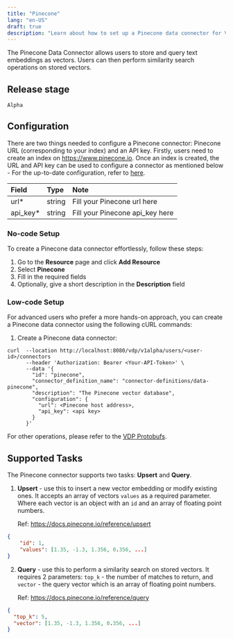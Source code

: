 ```yaml
---
title: "Pinecone"
lang: "en-US"
draft: true
description: "Learn about how to set up a Pinecone data connector for VDP https://github.com/instill-ai/vdp"
---
```


The Pinecone Data Connector allows users to store and query text embeddings as vectors. Users can then perform similarity search operations on stored vectors.

## Release stage

`Alpha`

## Configuration

There are two things needed to configure a Pinecone connector: Pinecone URL (corresponding to your index) and an API key. Firstly, users need to create an index on https://www.pinecone.io. Once an index is created, the URL and API key can be used to configure a connector as mentioned below -
For the up-to-date configuration, refer to [here](https://github.com/instill-ai/connector/blob/main/pkg/pinecone/config/definitions.json).

| Field     | Type   | Note                            |
| :-------- | :----- | :------------------------------ |
| url\*     | string | Fill your Pinecone url here     |
| api_key\* | string | Fill your Pinecone api_key here |

### No-code Setup

To create a Pinecone data connector effortlessly, follow these steps:

1. Go to the **Resource** page and click **Add Resource**
2. Select **Pinecone**
3. Fill in the required fields
4. Optionally, give a short description in the **Description** field

### Low-code Setup

For advanced users who prefer a more hands-on approach, you can create a Pinecone data connector using the following cURL commands:

1. Create a Pinecone data connector:

```shellscript cURL
curl  --location http://localhost:8080/vdp/v1alpha/users/<user-id>/connectors
      --header 'Authorization: Bearer <Your-API-Token>' \
      --data '{
        "id": "pinecone",
        "connector_definition_name": "connector-definitions/data-pinecone",
        "description": "The Pinecone vector database",
        "configuration": {
          "url": <Pinecone host address>,
          "api_key": <api key>
        }
      }'
```

For other operations, please refer to the [VDP Protobufs](https://buf.build/instill-ai/protobufs).

## Supported Tasks

The Pinecone connector supports two tasks: **Upsert** and **Query**.

1. **Upsert** - use this to insert a new vector embedding or modify existing ones. It accepts an array of vectors `values` as a required parameter. Where each vector is an object with an `id` and an array of floating point numbers.

   Ref: https://docs.pinecone.io/reference/upsert

```json
{
    "id": 1,
    "values": [1.35, -1.3, 1.356, 0.356, ...]
}
```

2. **Query** - use this to perform a similarity search on stored vectors. It requires 2 parameters: `top_k` - the number of matches to return, and `vector` - the query vector which is an array of floating point numbers.

   Ref: https://docs.pinecone.io/reference/query

```json
{
  "top_k": 5,
  "vector": [1.35, -1.3, 1.356, 0.356, ...]
}
```
